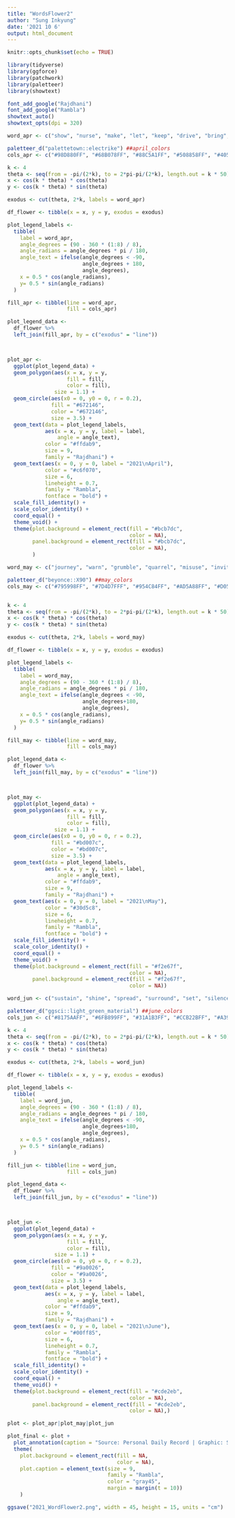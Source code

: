 ```yaml
---
title: "WordsFlower2"
author: "Sung Inkyung"
date: '2021 10 6'
output: html_document
---
```


```r
knitr::opts_chunk$set(echo = TRUE)
```


```r
library(tidyverse)
library(ggforce)
library(patchwork)
library(paletteer)
library(showtext)

font_add_google("Rajdhani")
font_add_google("Rambla")
showtext_auto()
showtext_opts(dpi = 320)
```


```r
word_apr <- c("show", "nurse", "make", "let", "keep", "drive", "bring", "dispose")

paletteer_d("palettetown::electrike") ##april_colors
cols_apr <- c("#98D880FF", "#68B078FF", "#88C5A1FF", "#508858FF", "#405040FF", "#A4DE02FF", "#D0D018FF", "#A8C040FF")

k <- 4
theta <- seq(from = -pi/(2*k), to = 2*pi-pi/(2*k), length.out = k * 50)
x <- cos(k * theta) * cos(theta)
y <- cos(k * theta) * sin(theta)

exodus <- cut(theta, 2*k, labels = word_apr)

df_flower <- tibble(x = x, y = y, exodus = exodus)

plot_legend_labels <- 
  tibble(
    label = word_apr,
    angle_degrees = (90 - 360 * (1:8) / 8),
    angle_radians = angle_degrees * pi / 180,
    angle_text = ifelse(angle_degrees < -90, 
                        angle_degrees + 180, 
                        angle_degrees),
    x = 0.5 * cos(angle_radians),
    y= 0.5 * sin(angle_radians)
  )

fill_apr <- tibble(line = word_apr, 
                   fill = cols_apr)

plot_legend_data <-
  df_flower %>% 
  left_join(fill_apr, by = c("exodus" = "line")) 



plot_apr <- 
  ggplot(plot_legend_data) +
  geom_polygon(aes(x = x, y = y, 
                   fill = fill, 
                   color = fill), 
               size = 1.1) +
  geom_circle(aes(x0 = 0, y0 = 0, r = 0.2), 
              fill = "#672146", 
              color = "#672146", 
              size = 3.5) +
  geom_text(data = plot_legend_labels, 
            aes(x = x, y = y, label = label, 
                angle = angle_text), 
            color = "#ffdab9", 
            size = 9, 
            family = "Rajdhani") +
  geom_text(aes(x = 0, y = 0, label = "2021\nApril"), 
            color = "#c6f070",  
            size = 6,
            lineheight = 0.7,
            family = "Rambla",
            fontface = "bold") +
  scale_fill_identity() +
  scale_color_identity() +
  coord_equal() +
  theme_void() +
  theme(plot.background = element_rect(fill = "#bcb7dc",
                                       color = NA),
        panel.background = element_rect(fill = "#bcb7dc",
                                       color = NA),
        )
```

```r
word_may <- c("journey", "warn", "grumble", "quarrel", "misuse", "invite", "mistreat", "reject")

paletteer_d("beyonce::X90") ##may_colors
cols_may <- c("#795998FF", "#7D4D7FFF", "#954C84FF", "#AD5A88FF", "#D05F95FF", "#DAA7ABFF", "#F0A9A7FF", "#E7B7B2FF")


k <- 4
theta <- seq(from = -pi/(2*k), to = 2*pi-pi/(2*k), length.out = k * 50)
x <- cos(k * theta) * cos(theta)
y <- cos(k * theta) * sin(theta)

exodus <- cut(theta, 2*k, labels = word_may)

df_flower <- tibble(x = x, y = y, exodus = exodus)

plot_legend_labels <- 
  tibble(
    label = word_may,
    angle_degrees = (90 - 360 * (1:8) / 8),
    angle_radians = angle_degrees * pi / 180,
    angle_text = ifelse(angle_degrees < -90, 
                        angle_degrees+180, 
                        angle_degrees),
    x = 0.5 * cos(angle_radians),
    y= 0.5 * sin(angle_radians)
  )

fill_may <- tibble(line = word_may, 
                   fill = cols_may)

plot_legend_data <-
  df_flower %>% 
  left_join(fill_may, by = c("exodus" = "line")) 



plot_may <- 
  ggplot(plot_legend_data) +
  geom_polygon(aes(x = x, y = y, 
                   fill = fill, 
                   color = fill), 
               size = 1.1) +
  geom_circle(aes(x0 = 0, y0 = 0, r = 0.2), 
              fill = "#bd007c", 
              color = "#bd007c", 
              size = 3.5) +
  geom_text(data = plot_legend_labels, 
            aes(x = x, y = y, label = label, 
                angle = angle_text), 
            color = "#ffdab9", 
            size = 9,
            family = "Rajdhani") +
  geom_text(aes(x = 0, y = 0, label = "2021\nMay"), 
            color = "#30d5c8",  
            size = 6, 
            lineheight = 0.7,
            family = "Rambla",
            fontface = "bold") +
  scale_fill_identity() +
  scale_color_identity() +
  coord_equal() +
  theme_void() +
  theme(plot.background = element_rect(fill = "#f2e67f",
                                       color = NA),
        panel.background = element_rect(fill = "#f2e67f",
                                       color = NA))
```

```r
word_jun <- c("sustain", "shine", "spread", "surround", "set", "silence", "separate", "show")

paletteer_d("ggsci::light_green_material") ##june_colors
cols_jun <- c("#8175AAFF", "#6FB899FF", "#31A1B3FF", "#CCB22BFF", "#A39FC9FF", "#94D0C0FF", "#959C9EFF", "#027B8EFF")

k <- 4
theta <- seq(from = -pi/(2*k), to = 2*pi-pi/(2*k), length.out = k * 50)
x <- cos(k * theta) * cos(theta)
y <- cos(k * theta) * sin(theta)

exodus <- cut(theta, 2*k, labels = word_jun)

df_flower <- tibble(x = x, y = y, exodus = exodus)

plot_legend_labels <- 
  tibble(
    label = word_jun,
    angle_degrees = (90 - 360 * (1:8) / 8),
    angle_radians = angle_degrees * pi / 180,
    angle_text = ifelse(angle_degrees < -90, 
                        angle_degrees+180, 
                        angle_degrees),
    x = 0.5 * cos(angle_radians),
    y= 0.5 * sin(angle_radians)
  )

fill_jun <- tibble(line = word_jun, 
                   fill = cols_jun)

plot_legend_data <-
  df_flower %>% 
  left_join(fill_jun, by = c("exodus" = "line")) 



plot_jun <- 
  ggplot(plot_legend_data) +
  geom_polygon(aes(x = x, y = y, 
                   fill = fill, 
                   color = fill), 
               size = 1.1) +
  geom_circle(aes(x0 = 0, y0 = 0, r = 0.2), 
              fill = "#9a0026", 
              color = "#9a0026", 
              size = 3.5) +
  geom_text(data = plot_legend_labels, 
            aes(x = x, y = y, label = label, 
                angle = angle_text), 
            color = "#ffdab9", 
            size = 9, 
            family = "Rajdhani") +
  geom_text(aes(x = 0, y = 0, label = "2021\nJune"), 
            color = "#00ff85",  
            size = 6,
            lineheight = 0.7,
            family = "Rambla",
            fontface = "bold") +
  scale_fill_identity() +
  scale_color_identity() +
  coord_equal() +
  theme_void() +
  theme(plot.background = element_rect(fill = "#cde2eb",
                                       color = NA),
        panel.background = element_rect(fill = "#cde2eb",
                                       color = NA),)
```

```r
plot <- plot_apr|plot_may|plot_jun

plot_final <- plot +
  plot_annotation(caption = "Source: Personal Daily Record | Graphic: Sung Inkyung") &
  theme(
    plot.background = element_rect(fill = NA,
                                   color = NA),
    plot.caption = element_text(size = 9,
                                family = "Rambla",
                                color = "gray45",
                                margin = margin(t = 10))
    )

ggsave("2021_WordFlower2.png", width = 45, height = 15, units = "cm")
```
